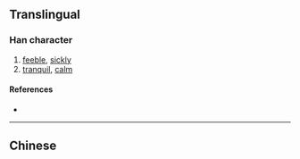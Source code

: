 {{also|懨}}
{{character info}}
==Translingual==

===Han character===
{{Han char|rn=61|rad=心|as=06|sn=9|four=|canj=PMIK|ids=⿰忄厌}}

# [[feeble]], [[sickly]]
# [[tranquil]], [[calm]]

====References====
* {{Han ref|kx=0386.161|hdz=42294.090|uh=6079|ud=24697}}

----

==Chinese==
{{zh-see|懨}}